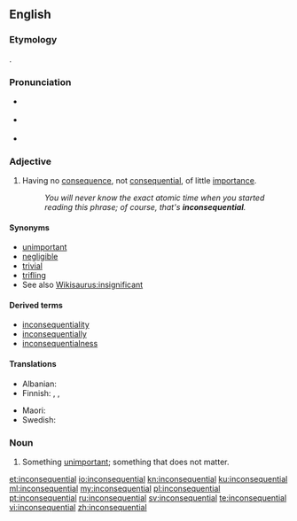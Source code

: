==English==

===Etymology===
{{prefix|in|consequential|lang=en}}.

===Pronunciation===
* {{a|Canada}} {{IPA|/ɪnˌkɑnsəˈkwɛnʃəl/|lang=en}}
* {{a|UK}} {{IPA|/ɪnˌkɒn.səˈkwɛn.ʃəl/|lang=en}}
* {{audio|en-ca-synth-inconsequential.ogg|CA synth|lang=en}}

===Adjective===
{{en-adj}}

# Having no [[consequence]], not [[consequential]], of little [[importance]].
#: ''You will never know the exact atomic time when you started reading this phrase; of course, that's '''inconsequential'''.''

====Synonyms====
* [[unimportant]]
* [[negligible]]
* [[trivial]]
* [[trifling]]
* See also [[Wikisaurus:insignificant]]

====Derived terms====
* [[inconsequentiality]]
* [[inconsequentially]]
* [[inconsequentialness]]

====Translations====
{{trans-top|Having no consequence}}
* Albanian: {{t|sq|jovendimtar}}
* Finnish: {{t+|fi|vähäpätöinen}}, {{t+|fi|merkityksetön}}, {{t|fi|yhdentekevä}}
{{trans-mid}}
* Maori: {{t|mi|kūrapa}}
* Swedish: {{t+|sv|oviktig}}
{{trans-bottom}}

===Noun===
{{en-noun}}

# Something [[unimportant]]; something that does not matter.

[[et:inconsequential]]
[[io:inconsequential]]
[[kn:inconsequential]]
[[ku:inconsequential]]
[[ml:inconsequential]]
[[my:inconsequential]]
[[pl:inconsequential]]
[[pt:inconsequential]]
[[ru:inconsequential]]
[[sv:inconsequential]]
[[te:inconsequential]]
[[vi:inconsequential]]
[[zh:inconsequential]]